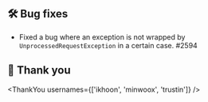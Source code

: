 ## 🛠️ Bug fixes

- Fixed a bug where an exception is not wrapped by `UnprocessedRequestException` in a certain case. #2594

## 🙇 Thank you

<ThankYou usernames={['ikhoon', 'minwoox', 'trustin']} />
